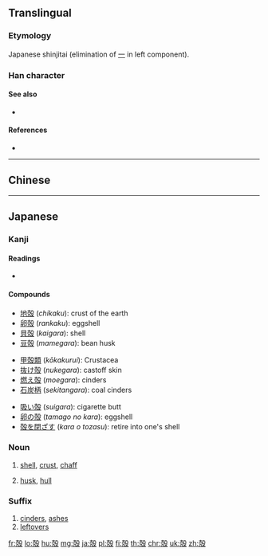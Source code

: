 {{also|壳|殼|穀}}
==Translingual==
{{Han simplified forms|殼|殻|壳}}

===Etymology===
Japanese shinjitai {{Han simp|殼}} (elimination of [[一]] in left component).

===Han character===
{{Han char|rn=79|rad=殳|as=07|sn=11|four=|canj=GNHNE,XXGNH|ids=⿹𣪊几}}

====See also====
* {{l|mul|穀}} <!-- Graphically similar -->

====References====
* {{Han ref|kx=0586.011|dj=0978.120|hdz=32159.050|uh=6BBB|ud=27579}}

----

==Chinese==
{{zh-see|殼|v}}

----

==Japanese==

===Kanji===
{{ja-kanji|grade=c|rs=殳07|style=s|kyu=殼}}

====Readings====
* {{ja-readings|goon=[[こく]] (''koku'')|kanon=[[かく]] (''kaku'')|on=[[ばい]] (''bai'')|kun=[[から]] (''kara''), [[がら]] (''gara'')}}

====Compounds====
{{top3}}
* [[地殻]] (''chikaku''): crust of the earth
* [[卵殻]] (''rankaku''): eggshell
* [[貝殻]] (''kaigara''): shell
* [[豆殻]] (''mamegara''): bean husk
{{mid3}}
* [[甲殻類]] (''kōkakurui''): Crustacea
* [[抜け殻]] (''nukegara''): castoff skin
* [[燃え殻]] (''moegara''): cinders
* [[石炭柄]] (''sekitangara''): coal cinders
{{mid3}}
* [[吸い殻]] (''suigara''): cigarette butt
* [[卵の殻]] (''tamago no kara''): eggshell
* [[殻を閉ざす]] (''kara o tozasu''): retire into one's shell
{{bottom}}

===Noun===
{{ja-noun|から|kyu=殼}}

# [[shell]], [[crust]], [[chaff]]
#: {{ja-usex|卵の殻は壊れやすい|たまご の から は こわれ-やすい|The shell of an egg is easily broken}}
# [[husk]], [[hull]]

===Suffix===
{{ja-pos|suffix|がら|kyu=殼}}

# [[cinders]], [[ashes]]
# [[leftovers]]

[[fr:殻]]
[[lo:殻]]
[[hu:殻]]
[[mg:殻]]
[[ja:殻]]
[[pl:殻]]
[[fi:殻]]
[[th:殻]]
[[chr:殻]]
[[uk:殻]]
[[zh:殻]]